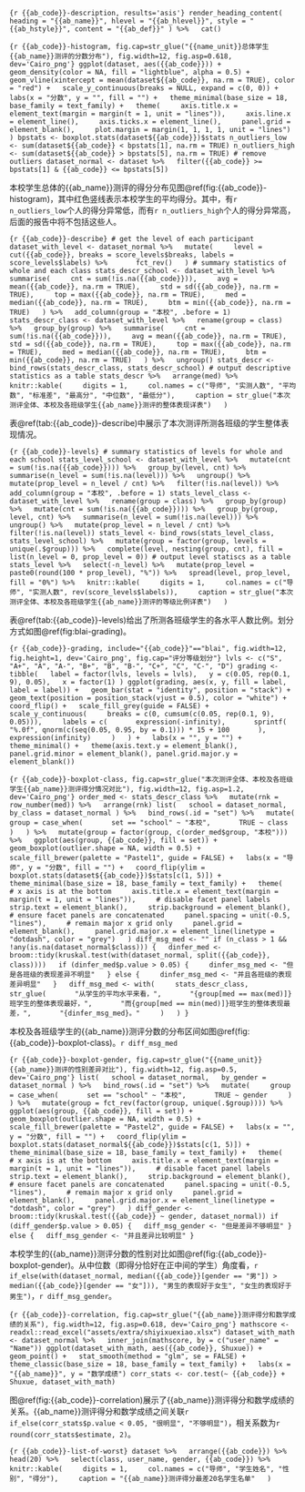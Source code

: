 ```{r {{ab_code}}-description, results='asis'}
render_heading_content(
  heading = "{{ab_name}}", hlevel = "{{ab_hlevel}}", style = "{{ab_hstyle}}", content = "{{ab_def}}"
) %>%
  cat()
```

```{r {{ab_code}}-histogram, fig.cap=str_glue("{{name_unit}}总体学生{{ab_name}}测评的分数分布"), fig.width=12, fig.asp=0.618, dev='Cairo_png'}
ggplot(dataset, aes({{ab_code}})) +
  geom_density(color = NA, fill = "lightblue", alpha = 0.5) +
  geom_vline(xintercept = mean(dataset${{ab_code}}, na.rm = TRUE), color = "red") +
  scale_y_continuous(breaks = NULL, expand = c(0, 0)) +
  labs(x = "分数", y = "", fill = "") +
  theme_minimal(base_size = 18, base_family = text_family) +
  theme(
    axis.title.x = element_text(margin = margin(t = 1, unit = "lines")),
    axis.line.x = element_line(),
    axis.ticks.x = element_line(),
    panel.grid = element_blank(),
    plot.margin = margin(1, 1, 1, 1, unit = "lines")
  )
bpstats <- boxplot.stats(dataset${{ab_code}})$stats
n_outliers_low <- sum(dataset${{ab_code}} < bpstats[1], na.rm = TRUE)
n_outliers_high <- sum(dataset${{ab_code}} > bpstats[5], na.rm = TRUE)
# remove outliers
dataset_normal <- dataset %>%
  filter({{ab_code}} >= bpstats[1] & {{ab_code}} <= bpstats[5])
```

本校学生总体的{{ab_name}}测评的得分分布见图\@ref(fig:{{ab_code}}-histogram)，其中红色竖线表示本校学生的平均得分。其中，有`r n_outliers_low`个人的得分异常低，而有`r n_outliers_high`个人的得分异常高，后面的报告中将不包括这些人。

```{r {{ab_code}}-describe}
# get the level of each participant
dataset_with_level <- dataset_normal %>%
  mutate(
    level = cut({{ab_code}}, breaks = score_levels$breaks, labels = score_levels$labels) %>%
      fct_rev()
  )
# summary statistics of whole and each class
stats_descr_school <- dataset_with_level %>%
  summarise(
    cnt = sum(!is.na({{ab_code}})),
    avg = mean({{ab_code}}, na.rm = TRUE),
    std = sd({{ab_code}}, na.rm = TRUE),
    top = max({{ab_code}}, na.rm = TRUE),
    med = median({{ab_code}}, na.rm = TRUE),
    btm = min({{ab_code}}, na.rm = TRUE)
  ) %>%
  add_column(group = "本校", .before = 1)
stats_descr_class <- dataset_with_level %>%
  rename(group = class) %>%
  group_by(group) %>%
  summarise(
    cnt = sum(!is.na({{ab_code}})),
    avg = mean({{ab_code}}, na.rm = TRUE),
    std = sd({{ab_code}}, na.rm = TRUE),
    top = max({{ab_code}}, na.rm = TRUE),
    med = median({{ab_code}}, na.rm = TRUE),
    btm = min({{ab_code}}, na.rm = TRUE)
  ) %>%
  ungroup()
stats_descr <- bind_rows(stats_descr_class, stats_descr_school)
# output descriptive statistics as a table
stats_descr %>%
  arrange(med) %>%
  knitr::kable(
    digits = 1,
    col.names = c("导师", "实测人数", "平均数", "标准差", "最高分", "中位数", "最低分"),
    caption = str_glue("本次测评全体、本校及各班级学生{{ab_name}}测评的整体表现详表")
  )
```

表\@ref(tab:{{ab_code}}-describe)中展示了本次测评所测各班级的学生整体表现情况。

```{r {{ab_code}}-levels}
# summary statistics of levels for whole and each school
stats_level_school <- dataset_with_level %>%
  mutate(cnt = sum(!is.na({{ab_code}}))) %>%
  group_by(level, cnt) %>%
  summarise(n_level = sum(!is.na(level))) %>%
  ungroup() %>%
  mutate(prop_level = n_level / cnt) %>%
  filter(!is.na(level)) %>%
  add_column(group = "本校", .before = 1)
stats_level_class <- dataset_with_level %>%
  rename(group = class) %>%
  group_by(group) %>%
  mutate(cnt = sum(!is.na({{ab_code}}))) %>%
  group_by(group, level, cnt) %>%
  summarise(n_level = sum(!is.na(level))) %>%
  ungroup() %>%
  mutate(prop_level = n_level / cnt) %>%
  filter(!is.na(level))
stats_level <- bind_rows(stats_level_class, stats_level_school) %>%
  mutate(group = factor(group, levels = unique(.$group))) %>%
  complete(level, nesting(group, cnt), fill = list(n_level = 0, prop_level = 0))
# output level statiscs as a table
stats_level %>%
  select(-n_level) %>%
  mutate(prop_level = paste0(round(100 * prop_level), "%")) %>%
  spread(level, prop_level, fill = "0%") %>%
  knitr::kable(
    digits = 1,
    col.names = c("导师", "实测人数", rev(score_levels$labels)),
    caption = str_glue("本次测评全体、本校及各班级学生{{ab_name}}测评的等级比例详表")
  )
```

表\@ref(tab:{{ab_code}}-levels)给出了所测各班级学生的各水平人数比例。划分方式如图\@ref(fig:blai-grading)。

```{r {{ab_code}}-grading, include="{{ab_code}}"=="blai", fig.width=12, fig.height=1, dev='Cairo_png', fig.cap="评分等级划分"}
lvls <- c("S", "A+", "A", "A-", "B+", "B", "B-", "C+", "C", "C-", "D")
grading <- tibble(
  label = factor(lvls, levels = lvls),
  y = c(0.05, rep(0.1, 9), 0.05),
  x = factor(1)
)
ggplot(grading, aes(x, y, fill = label, label = label)) +
  geom_bar(stat = "identity", position = "stack") +
  geom_text(position = position_stack(vjust = 0.5), color = "white") +
  coord_flip() +
  scale_fill_grey(guide = FALSE) +
  scale_y_continuous(
    breaks = c(0, cumsum(c(0.05, rep(0.1, 9), 0.05))),
    labels = c(
      expression(-infinity),
      sprintf(
      "%.0f", qnorm(c(seq(0.05, 0.95, by = 0.1))) * 15 + 100
      ),
      expression(infinity)
    )
  ) +
  labs(x = "", y = "") +
  theme_minimal() +
  theme(axis.text.y = element_blank(), panel.grid.minor = element_blank(), panel.grid.major.y = element_blank())
```

```{r {{ab_code}}-boxplot-class, fig.cap=str_glue("本次测评全体、本校及各班级学生{{ab_name}}测评得分情况对比"), fig.width=12, fig.asp=1.2, dev='Cairo_png'}
order_med <- stats_descr_class %>%
  mutate(rnk = row_number(med)) %>%
  arrange(rnk)
list(
  school = dataset_normal,
  by_class = dataset_normal
) %>%
  bind_rows(.id = "set") %>%
  mutate(
    group = case_when(
      set == "school" ~ "本校",
      TRUE ~ class
    )
  ) %>%
  mutate(group = factor(group, c(order_med$group, "本校"))) %>%
  ggplot(aes(group, {{ab_code}}, fill = set)) +
  geom_boxplot(outlier.shape = NA, width = 0.5) +
  scale_fill_brewer(palette = "Pastel1", guide = FALSE) +
  labs(x = "导师", y = "分数", fill = "") +
  coord_flip(ylim = boxplot.stats(dataset${{ab_code}})$stats[c(1, 5)]) +
  theme_minimal(base_size = 18, base_family = text_family) +
  theme(
    # x axis is at the bottom
    axis.title.x = element_text(margin = margin(t = 1, unit = "lines")),
    # disable facet panel labels
    strip.text = element_blank(),
    strip.background = element_blank(),
    # ensure facet panels are concatenated
    panel.spacing = unit(-0.5, "lines"),
    # remain major x grid only
    panel.grid = element_blank(),
    panel.grid.major.x = element_line(linetype = "dotdash", color = "grey")
  )
diff_msg_med <- ""
if (n_class > 1 && !any(is.na(dataset_normal$class))) {
  dinfer_med <- broom::tidy(kruskal.test(with(dataset_normal, split({{ab_code}}, class))))
  if (dinfer_med$p.value > 0.05) {
    dinfer_msg_med <- "但是各班级的表现差异不明显"
  } else {
    dinfer_msg_med <- "并且各班级的表现差异明显"
  }
  diff_msg_med <- with(
    stats_descr_class,
    str_glue(
      "从学生的平均水平来看，",
      "{group[med == max(med)]}班学生的整体表现最好，",
      "而{group[med == min(med)]}班学生的整体表现最差，",
      "{dinfer_msg_med}。"
    )
  )
}
```

本校及各班级学生的{{ab_name}}测评分数的分布区间如图\@ref(fig:{{ab_code}}-boxplot-class)。`r diff_msg_med`

```{r {{ab_code}}-boxplot-gender, fig.cap=str_glue("{{name_unit}}{{ab_name}}测评的性别差异对比"), fig.width=12, fig.asp=0.5, dev='Cairo_png'}
list(
  school = dataset_normal,
  by_gender = dataset_normal
) %>%
  bind_rows(.id = "set") %>%
  mutate(
    group = case_when(
      set == "school" ~ "本校",
      TRUE ~ gender
    )
  ) %>%
  mutate(group = fct_rev(factor(group, unique(.$group)))) %>%
  ggplot(aes(group, {{ab_code}}, fill = set)) +
  geom_boxplot(outlier.shape = NA, width = 0.5) +
  scale_fill_brewer(palette = "Pastel2", guide = FALSE) +
  labs(x = "", y = "分数", fill = "") +
  coord_flip(ylim = boxplot.stats(dataset_normal${{ab_code}})$stats[c(1, 5)]) +
  theme_minimal(base_size = 18, base_family = text_family) +
  theme(
    # x axis is at the bottom
    axis.title.x = element_text(margin = margin(t = 1, unit = "lines")),
    # disable facet panel labels
    strip.text = element_blank(),
    strip.background = element_blank(),
    # ensure facet panels are concatenated
    panel.spacing = unit(-0.5, "lines"),
    # remain major x grid only
    panel.grid = element_blank(),
    panel.grid.major.x = element_line(linetype = "dotdash", color = "grey")
  )
diff_gender <- broom::tidy(kruskal.test({{ab_code}} ~ gender, dataset_normal))
if (diff_gender$p.value > 0.05) {
  diff_msg_gender <- "但是差异不够明显"
} else {
  diff_msg_gender <- "并且差异比较明显"
}
```

本校学生的{{ab_name}}测评分数的性别对比如图\@ref(fig:{{ab_code}}-boxplot-gender)。从中位数（即得分恰好在正中间的学生）角度看，`r if_else(with(dataset_normal, median({{ab_code}}[gender == "男"]) > median({{ab_code}}[gender == "女"])), "男生的表现好于女生", "女生的表现好于男生")`，`r diff_msg_gender`。

```{r {{ab_code}}-correlation, fig.cap=str_glue("{{ab_name}}测评得分和数学成绩的关系"), fig.width=12, fig.asp=0.618, dev='Cairo_png'}
mathscore <- readxl::read_excel("assets/extra/shiyixuexiao.xlsx")
dataset_with_math <- dataset_normal %>%
  inner_join(mathscore, by = c("user_name" = "Name"))
ggplot(dataset_with_math, aes({{ab_code}}, Shuxue)) +
  geom_point() +
  stat_smooth(method = "glm", se = FALSE) +
  theme_classic(base_size = 18, base_family = text_family) +
  labs(x = "{{ab_name}}", y = "数学成绩")
corr_stats <- cor.test(~ {{ab_code}} + Shuxue, dataset_with_math)
```

图\@ref(fig:{{ab_code}}-correlation)展示了{{ab_name}}测评得分和数学成绩的关系。{{ab_name}}测评得分和数学成绩之间关联`r if_else(corr_stats$p.value < 0.05, "很明显", "不够明显")`，相关系数为`r round(corr_stats$estimate, 2)`。

```{r {{ab_code}}-list-of-worst}
dataset %>%
  arrange({{ab_code}}) %>%
  head(20) %>%
  select(class, user_name, gender, {{ab_code}}) %>%
  knitr::kable(
    digits = 1,
    col.names = c("导师", "学生姓名", "性别", "得分"),
    caption = "{{ab_name}}测评得分最差20名学生名单"
  )
```

